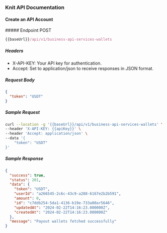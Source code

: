 ### Knit API Documentation

#### Create an API Account

<div style={{ display: "flex", alignItems: "center" }}>
  ##### Endpoint
  <span
    style={{
      display: "block",
      backgroundColor: "#fff9eb",
      color: "#d0a626",
      marginLeft: "-17px",
      padding: "0px 6px",
      fontSize: ".8rem",
      borderRadius: "5px",
      marginTop: "30px",
    }}
  >
    POST
  </span>
</div>

```js copy
{{baseUrl}}/api/v1/business-api-services-wallets
```

##### Headers

- X-API-KEY: Your API key for authentication.
- Accept: Set to application/json to receive responses in JSON format.

##### Request Body

```json
{
  "token": "USDT"
}
```

##### Sample Request

```sh copy
curl --location -g '{{baseUrl}}/api/v1/business-api-services-wallets' \
--header 'X-API-KEY: {{apiKey}}' \
--header 'Accept: application/json' \
--data '{
    "token": "USDT"
}'
```

##### Sample Response

```json copy filename="Sample Response"
{
  "success": true,
  "status": 201,
  "data": {
    "token": "USDT",
    "userId": "a266545-2c6c-43c9-a288-6167e2b2b591",
    "amount": 0,
    "id": "c7ddb254-5da1-4136-b19e-733a00ar5646",
    "updatedAt": "2024-02-22T14:16:23.000000Z",
    "createdAt": "2024-02-22T14:16:23.000000Z"
  },
  "message": "Payout wallets fetched successfully"
}
```
